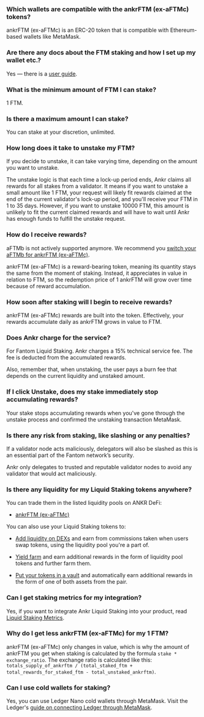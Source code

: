 ### Which wallets are compatible with the ankrFTM (ex-aFTMс) tokens?

ankrFTM (ex-aFTMс) is an ERC-20 token that is compatible with Ethereum-based wallets like MetaMask.

### Are there any docs about the FTM staking and how I set up my wallet etc.?

Yes — there is a [user guide](https://www.ankr.com/docs/liquid-staking/ftm/stake/).

### What is the minimum amount of FTM I can stake?

1 FTM.

### Is there a maximum amount I can stake?

You can stake at your discretion, unlimited.

### How long does it take to unstake my FTM?

If you decide to unstake, it can take varying time, depending on the amount you want to unstake.   

The unstake logic is that each time a lock-up period ends, Ankr claims all rewards for all stakes from a validator. It means if you want to unstake a small amount like 1 FTM, your request will likely fit rewards claimed at the end of the current validator's lock-up period, and you'll receive your FTM in 1 to 35 days. However, if you want to unstake 10000 FTM, this amount is unlikely to fit the current claimed rewards and will have to wait until Ankr has enough funds to fulfill the unstake request.

### How do I receive rewards?

aFTMb is not actively supported anymore. We recommend you [switch your aFTMb for ankrFTM (ex-aFTMc)](https://www.ankr.com/staking/switch/?from=aFTMb).   

  

ankrFTM (ex-aFTMc) is a reward-bearing token, meaning its quantity stays the same from the moment of staking. Instead, it appreciates in value in relation to FTM, so the redemption price of 1 ankrFTM will grow over time because of reward accumulation.

### How soon after staking will I begin to receive rewards?

ankrFTM (ex-aFTMc) rewards are built into the token. Effectively, your rewards accumulate daily as ankrFTM grows in value to FTM.

### Does Ankr charge for the service?

For Fantom Liquid Staking. Ankr charges a 15% technical service fee. The fee is deducted from the accumulated rewards.  

 Also, remember that, when unstaking, the user pays a burn fee that depends on the current liquidity and unstaked amount.

### If I click Unstake, does my stake immediately stop accumulating rewards?

Your stake stops accumulating rewards when you've gone through the unstake process and confirmed the unstaking transaction MetaMask.

### Is there any risk from staking, like slashing or any penalties?

If a validator node acts maliciously, delegators will also be slashed as this is an essential part of the Fantom network’s security.  

  

Ankr only delegates to trusted and reputable validator nodes to avoid any validator that would act maliciously.

### Is there any liquidity for my Liquid Staking tokens anywhere?

You can trade them in the listed liquidity pools on ANKR DeFi:

* [ankrFTM (ex-aFTMс)](https://www.ankr.com/staking/defi/?assets=ankrFTM)

You can also use your Liquid Staking tokens to:

* [Add liquidity on DEXs](https://www.ankr.com/docs/defi/liquidity-pools/) and earn from commissions taken when users swap tokens, using the liquidity pool you're a part of.

* [Yield farm](https://www.ankr.com/docs/defi/yield-farming/) and earn additional rewards in the form of liquidity pool tokens and further farm them.

* [Put your tokens in a vault](https://www.ankr.com/docs/defi/vaults/) and automatically earn additional rewards in the form of one of both assets from the pair.

### Can I get staking metrics for my integration?

Yes, if you want to integrate Ankr Liquid Staking into your product, read [Liquid Staking Metrics](https://www.ankr.com/docs/staking-for-developers/restful-api/staking-metrics/).

### Why do I get less ankrFTM (ex-aFTMc) for my 1 FTM?

ankrFTM (ex-aFTMc) only changes in value, which is why the amount of ankrFTM you get when staking is calculated by the formula `stake * exchange_ratio`. The exchange ratio is calculated like this: `totals_supply_of_ankrftm / (total_staked_ftm + total_rewards_for_staked_ftm - total_unstaked_ankrftm)`.

### Can I use cold wallets for staking?

Yes, you can use Ledger Nano cold wallets through MetaMask. Visit the Ledger's [guide on connecting Ledger through MetaMask](https://www.ledger.com/academy/security/the-safest-way-to-use-metamask).
